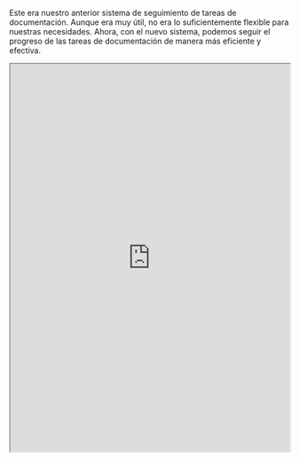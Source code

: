 Este era nuestro anterior sistema de seguimiento de tareas de documentación. Aunque era muy útil, no era lo suficientemente flexible para nuestras necesidades. Ahora, con el nuevo sistema, podemos seguir el progreso de las tareas de documentación de manera más eficiente y efectiva.
<iframe 
  src="https://docs.google.com/spreadsheets/d/1wenixfjYUJOmG16ldb2o3kzurWDMY2AhNgM4goYPjB4/edit?usp=sharing"
  width="100%"
  height="700px"
  ></iframe>